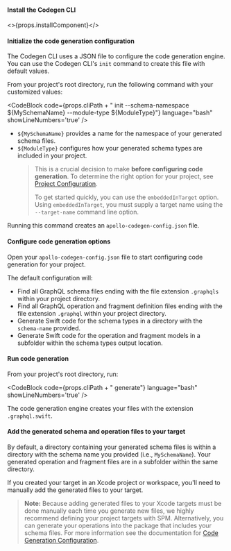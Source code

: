 
<ExpansionPanelList>

<ExpansionPanelListItem>

#### Install the Codegen CLI

<>{props.installComponent}</>

</ExpansionPanelListItem>

<ExpansionPanelListItem>

#### Initialize the code generation configuration

The Codegen CLI uses a JSON file to configure the code generation engine. You can use the Codegen CLI's `init` command to create this file with default values.

From your project's root directory, run the following command with your customized values:

<CodeBlock
  code={props.cliPath + " init --schema-namespace ${MySchemaName} --module-type ${ModuleType}"}
  language="bash"
  showLineNumbers='true'
/>

- `${MySchemaName}` provides a name for the namespace of your generated schema files.
- `${ModuleType}` configures how your generated schema types are included in your project.
  > This is a crucial decision to make **before configuring code generation**. To determine the right option for your project, see [Project Configuration](/ios/project-configuration/intro).
  >
  > To get started quickly, you can use the `embeddedInTarget` option.
  > Using `embeddedInTarget`, you must supply a target name using the `--target-name` command line option.

Running this command creates an `apollo-codegen-config.json` file.

</ExpansionPanelListItem>
<ExpansionPanelListItem>

#### Configure code generation options

Open your `apollo-codegen-config.json` file to start configuring code generation for your project.

The default configuration will:

- Find all GraphQL schema files ending with the file extension `.graphqls` within your project directory.
- Find all GraphQL operation and fragment definition files ending with the file extension `.graphql` within your project directory.
- Generate Swift code for the schema types in a directory with the `schema-name` provided.
- Generate Swift code for the operation and fragment models in a subfolder within the schema types output location.

</ExpansionPanelListItem>
<ExpansionPanelListItem>

#### Run code generation

From your project's root directory, run:

<CodeBlock
  code={props.cliPath + " generate"}
  language="bash"
  showLineNumbers='true'
/>

The code generation engine creates your files with the extension `.graphql.swift`.

</ExpansionPanelListItem>
<ExpansionPanelListItem>

#### Add the generated schema and operation files to your target

By default, a directory containing your generated schema files is within a directory with the schema name you provided (i.e., `MySchemaName`). Your generated operation and fragment files are in a subfolder within the same directory.

If you created your target in an Xcode project or workspace, you'll need to manually add the generated files to your target.

> **Note:** Because adding generated files to your Xcode targets must be done manually each time you generate new files, we highly recommend defining your project targets with SPM. Alternatively, you can generate your operations into the package that includes your schema files. For more information see the documentation for [Code Generation Configuration](/ios/code-generation/codegen-configuration).

</ExpansionPanelListItem>
</ExpansionPanelList>
